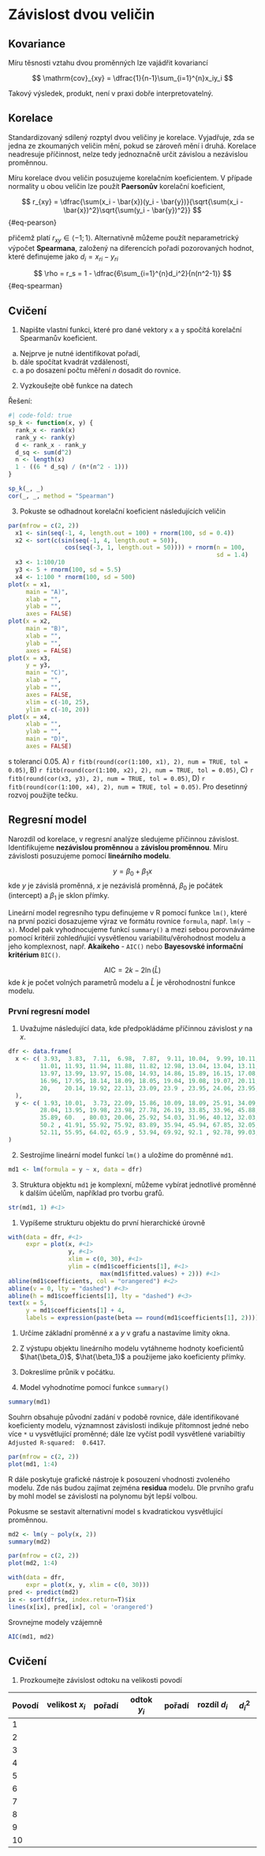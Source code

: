 # Závislost dvou veličin {#seq-zavislost}

## Kovariance

Míru těsnosti vztahu dvou proměnných lze vajádřit kovariancí

$$
\mathrm{cov}_{xy} = \dfrac{1}{n-1}\sum_{i=1}^{n}x_iy_i
$$

Takový výsledek, produkt, není v praxi dobře interpretovatelný.

## Korelace {#sec-korelace}

Standardizovaný sdílený rozptyl dvou veličiny je korelace. Vyjadřuje, zda se jedna 
ze zkoumaných veličin mění, pokud se zároveň mění i druhá. Korelace neadresuje 
příčinnost, nelze tedy jednoznačně určit závislou a nezávislou proměnnou.

Míru korelace dvou veličin posuzujeme korelačním koeficientem. V případe normality 
u obou veličin lze použít **Paersonův** korelační koeficient,

$$
r_{xy} = \dfrac{\sum(x_i - \bar{x})(y_i - \bar{y})}{\sqrt{\sum(x_i - \bar{x})^2}\sqrt{\sum(y_i - \bar{y})^2}}
$$ {#eq-pearson}

přičemž platí $r_{xy}\in\langle-1;1\rangle$. Alternativně můžeme použít neparametrický výpočet **Spearmana**, založený na diferencích pořadí pozorovaných hodnot, které definujeme jako $d_i = x_{ri} - y_{ri}$

$$
\rho = r_s = 1 - \dfrac{6\sum_{i=1}^{n}d_i^2}{n(n^2-1)} 
$$ {#eq-spearman}

::: callout-tip
## Cvičení

1. Napište vlastní funkci, které pro dané vektory `x` a `y` spočítá korelační Spearmanův koeficient.\
  a) Nejprve je nutné identifikovat pořadí,\
  b) dále spočítat kvadrát vzdáleností,\
  c) a po dosazení počtu měření $n$ dosadit do rovnice.\
2. Vyzkoušejte obě funkce na datech

Řešení:\
```r
#| code-fold: true
sp_k <- function(x, y) {
  rank_x <- rank(x) 
  rank_y <- rank(y) 
  d <- rank_x - rank_y 
  d_sq <- sum(d^2) 
  n <- length(x) 
  1 - ((6 * d_sq) / (n*(n^2 - 1))) 
}
```


```r
sp_k(_, _)
cor(_, _, method = "Spearman")
```

3. Pokuste se odhadnout korelační koeficient následujících veličin

```r
par(mfrow = c(2, 2))
  x1 <- sin(seq(-1, 4, length.out = 100) + rnorm(100, sd = 0.4))
  x2 <- sort(c(sin(seq(-1, 4, length.out = 50)), 
                cos(seq(-3, 1, length.out = 50)))) + rnorm(n = 100, 
                                                           sd = 1.4)
  x3 <- 1:100/10
  y3 <- 5 + rnorm(100, sd = 5.5)
  x4 <- 1:100 * rnorm(100, sd = 500)
plot(x = x1, 
     main = "A)",
     xlab = "", 
     ylab = "", 
     axes = FALSE)
plot(x = x2, 
     main = "B)",
     xlab = "", 
     ylab = "", 
     axes = FALSE)
plot(x = x3, 
     y = y3, 
     main = "C)",
     xlab = "", 
     ylab = "", 
     axes = FALSE, 
     xlim = c(-10, 25), 
     ylim = c(-10, 20))
plot(x = x4, 
     xlab = "", 
     ylab = "", 
     main = "D)",
     axes = FALSE)
```

  s tolerancí 0.05. A) `r fitb(round(cor(1:100, x1), 2), num = TRUE, tol = 0.05)`, 
  B) `r fitb(round(cor(1:100, x2), 2), num = TRUE, tol = 0.05)`, 
  C) `r fitb(round(cor(x3, y3), 2), num = TRUE, tol = 0.05)`, 
  D) `r fitb(round(cor(1:100, x4), 2), num = TRUE, tol = 0.05)`. Pro desetinný rozvoj použijte tečku.
:::

## Regresní model

Narozdíl od korelace, v regresní analýze sledujeme příčinnou závislost. Identifikujeme **nezávislou proměnnou** a **závislou proměnnou**. Míru závislosti posuzujeme pomocí **lineárního modelu**. 

$$
y = \beta_0 + \beta_1x
$$ kde $y$ je závislá proměnná, $x$ je nezávislá proměnná, $\beta_0$ je počátek (intercept) a $\beta_1$ je sklon přímky.

Lineární model regresního typu definujeme v R pomocí funkce `lm()`, které na první pozici dosazujeme výraz ve formátu rovnice `formula`, např. `lm(y ~ x)`. Model pak vyhodnocujeme funkcí `summary()` a mezi sebou porovnáváme pomocí kritérií zohledňující vysvětlenou variabilitu/věrohodnost modelu a jeho komplexnost, např. **Akaikeho** - `AIC()` nebo **Bayesovské informační kritérium** `BIC()`.

$$
\text{AIC} = 2k - 2\ln(\hat{L})
$$ kde $k$ je počet volných parametrů modelu a $\hat{L}$ je věrohodnostní funkce modelu.

### První regresní model

  1. Uvažujme následující data, kde předpokládáme příčinnou závislost $y$ na $x$.

```r
dfr <- data.frame(
  x <- c( 3.93,  3.83,  7.11,  6.98,  7.87,  9.11, 10.04,  9.99, 10.11, 10.93, 
         11.01, 11.93, 11.94, 11.88, 11.82, 12.98, 13.04, 13.04, 13.11, 13.99, 
         13.97, 13.99, 13.97, 15.08, 14.93, 14.86, 15.89, 16.15, 17.08, 17.18, 
         16.96, 17.95, 18.14, 18.09, 18.05, 19.04, 19.08, 19.07, 20.11, 20, 
         20,    20.14, 19.92, 22.13, 23.09, 23.9 , 23.95, 24.06, 23.95, 24.94
  ),
  y <- c( 1.93, 10.01,  3.73, 22.09, 15.86, 10.09, 18.09, 25.91, 34.09, 16.89, 
         28.04, 13.95, 19.98, 23.98, 27.78, 26.19, 33.85, 33.96, 45.88, 25.96, 
         35.89, 60.  , 80.03, 20.06, 25.92, 54.03, 31.96, 40.12, 32.03, 39.95, 
         50.2 , 41.91, 55.92, 75.92, 83.89, 35.94, 45.94, 67.85, 32.05, 48.11, 
         52.11, 55.95, 64.02, 65.9 , 53.94, 69.92, 92.1 , 92.78, 99.03, 85.09)
)
```
  
  2. Sestrojíme lineární model funkcí `lm()` a uložíme do proměnné `md1`.

```r
md1 <- lm(formula = y ~ x, data = dfr)
```

  3. Struktura objektu `md1` je komplexní, můžeme vybírat jednotlivé proměnné k dalším účelům, například pro tvorbu grafů.

```r
str(md1, 1) #<1>
```
1. Vypíšeme strukturu objektu do první hierarchické úrovně


```r
with(data = dfr, #<1>
     expr = plot(x, #<1>
                 y, #<1>
                 xlim = c(0, 30), #<1>
                 ylim = c(md1$coefficients[1], #<1>
                          max(md1$fitted.values) + 2))) #<1>
abline(md1$coefficients, col = "orangered") #<2> 
abline(v = 0, lty = "dashed") #<3>
abline(h = md1$coefficients[1], lty = "dashed") #<3>
text(x = 5,
     y = md1$coefficients[1] + 4, 
     labels = expression(paste(beta == round(md1$coefficients[1], 2))))
```
1. Určíme základní proměnné $x$ a $y$ v grafu a nastavíme limity okna.
2. Z výstupu objektu lineárního modelu vytáhneme hodnoty koeficientů $\hat{\beta_0}$, 
   $\hat{\beta_1}$ a použijeme jako koeficienty přímky.
3. Dokreslíme průnik v počátku.

  4. Model vyhodnotíme pomocí funkce `summary()`

```r
summary(md1)
```

Souhrn obsahuje původní zadání v podobě rovnice, dále identifikované koeficienty modelu, významnost závislosti indikuje přítomnost jedné nebo více `*` u vysvětlující proměnné; dále lze vyčíst podíl vysvětlené variabiltiy `Adjusted R-squared:  0.6417`.\

```r
par(mfrow = c(2, 2))
plot(md1, 1:4)
```

R dále poskytuje grafické nástroje k posouzení vhodnosti zvoleného modelu. Zde nás budou zajímat zejména **residua** modelu. Dle prvního grafu by mohl model se závislostí na polynomu být lepší volbou.\

Pokusme se sestavit alternativní model s kvadratickou vysvětlující proměnnou.

```r
md2 <- lm(y ~ poly(x, 2))
summary(md2)
```

```r
par(mfrow = c(2, 2))
plot(md2, 1:4)
```

```r
with(data = dfr, 
     expr = plot(x, y, xlim = c(0, 30)))
pred <- predict(md2)
ix <- sort(dfr$x, index.return=T)$ix
lines(x[ix], pred[ix], col = 'orangered')
```

Srovnejme modely vzájemně

```r
AIC(md1, md2)
```

::: callout-tip
## Cvičení

  1. Prozkoumejte závislost odtoku na velikosti povodí\ 

| Povodí | velikost $x_i$ | pořadí | odtok $y_i$ | pořadí | rozdíl $d_i$ | $d_i^2$ |      
|--------|----------------|--------|-------------|--------|--------------|---------|     
| 1      |                |        |             |        |              |         |     
| 2      |                |        |             |        |              |         |      
| 3      |                |        |             |        |              |         |      
| 4      |                |        |             |        |              |         |      
| 5      |                |        |             |        |              |         |     
| 6      |                |        |             |        |              |         |     
| 7      |                |        |             |        |              |         |     
| 8      |                |        |             |        |              |         |     
| 9      |                |        |             |        |              |         |     
| 10     |                |        |             |        |              |         |     
  
:::
